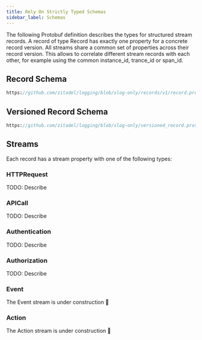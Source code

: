 ```yaml
---
title: Rely On Strictly Typed Schemas
sidebar_label: Schemas
---
```


The following Protobuf definition describes the types for structured stream records.
A record of type Record has exactly one property for a concrete record version.
All streams share a common set of properties across their record version.
This allows to correlate different stream records with each other,
for example using the common instance_id, trance_id or span_id.

## Record Schema

```protobuf reference
https://github.com/zitadel/logging/blob/slog-only/records/v1/record.proto
```

## Versioned Record Schema

```protobuf reference
https://github.com/zitadel/logging/blob/slog-only/versioned_record.proto
```

## Streams

Each record has a stream property with one of the following types:

### HTTPRequest

TODO: Describe

### APICall

TODO: Describe

### Authentication

TODO: Describe

### Authorization

TODO: Describe

### Event

The Event stream is under construction :construction:

### Action

The Action stream is under construction :construction:

